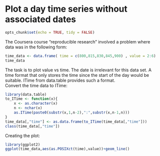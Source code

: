 # Plot a day time series without associated dates

```r
opts_chunk$set(echo = TRUE, tidy = FALSE)
```

The Coursera course "reproducible research" involved a problem where data 
was in the following form:
```r
time_data <- data.frame( time = c(800,815,830,845,900) , value = 2:6)
time_data
```

The task is to plot value vs time. The date is irrelevant for this data set.
A time format that only stores the time since the start of the day would 
be suitable. ITime from data.table provides such a format.  
Convert the time data to ITime:
```r
library(data.table)
to_ITime <- function(x){
    x <- as.character(x)
    n <- nchar(x)
    as.ITime(paste0(substr(x,1,n-2),":",substr(x,n-1,n)))
}
time_data[,"time"] <- as.data.frame(to_ITime(time_data[,"time"]))
class(time_data[,"time"])
```

Creating the plot:
```r
library(ggplot2)
ggplot(time_data,aes(as.POSIXct(time),value))+geom_line()
```

